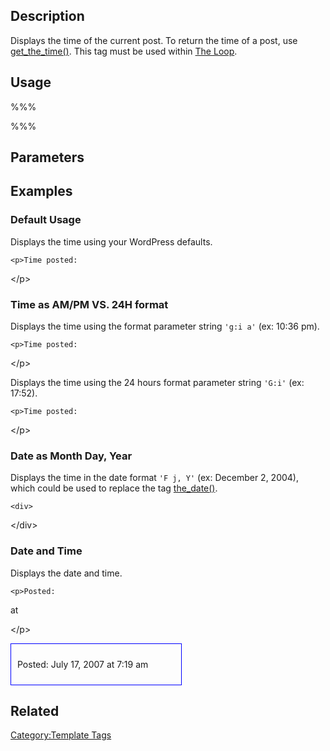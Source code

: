 {{Languages|
{{en|Template Tags/the_time}}
{{ja|テンプレートタグ/the_time}}
}}

== Description ==

Displays the time of the current post. To return the time of a post, use [[Template Tags/get_the time|get_the_time()]]. This tag must be used within [[The Loop]].

== Usage ==

%%% <?php the_time( $d ); ?> %%%

== Parameters ==

{{Parameter|$d|string|The format the time is to display in.  Defaults to the time format configured in your WordPress options.  See [[Formatting Date and Time]].|optional}}

== Examples ==

=== Default Usage ===

Displays the time using your WordPress defaults.

 &lt;p&gt;Time posted: <?php the_time(); ?>&lt;/p&gt;

=== Time as AM/PM VS. 24H format===

Displays the time using the format parameter string <tt>'g:i a'</tt> (ex: 10:36 pm).

 &lt;p&gt;Time posted: <?php the_time('g:i a'); ?>&lt;/p&gt;

Displays the time using the 24 hours format parameter string <tt>'G:i'</tt> (ex: 17:52).

 &lt;p&gt;Time posted: <?php the_time('G:i'); ?>&lt;/p&gt;

=== Date as Month Day, Year ===

Displays the time in the date format <tt>'F j, Y'</tt> (ex: December 2, 2004), which could be used to replace the tag [[Template Tags/the date|the_date()]].

 &lt;div&gt;<?php the_time('F j, Y'); ?>&lt;/div&gt;

=== Date and Time ===

Displays the date and time.

 &lt;p&gt;Posted: <?php the_date('F j, Y'); ?> at <?php the_time('g:i a'); ?>&lt;/p&gt;

<div style="border:1px solid blue; width:50%; padding:10px">Posted: July 17, 2007 at 7:19 am</div>

== Related ==

{{Date Tags}}

{{Tag Footer}}

[[Category:Template Tags]]